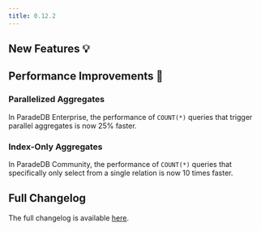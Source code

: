 ```yaml
---
title: 0.12.2
---
```


## New Features 💡

## Performance Improvements 🚀

### Parallelized Aggregates

In ParadeDB Enterprise, the performance of `COUNT(*)` queries that trigger parallel aggregates is now 25% faster.

### Index-Only Aggregates

In ParadeDB Community, the performance of `COUNT(*)` queries that specifically only select from a single relation is now 10 times faster.

## Full Changelog

The full changelog is available [here](https://github.com/paradedb/paradedb/releases/tag/v0.12.2).
